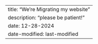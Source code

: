 ---
title: "We're Migrating my website"
description: "please be patient!"
date: 12-28-2024
date-modified: last-modified
---